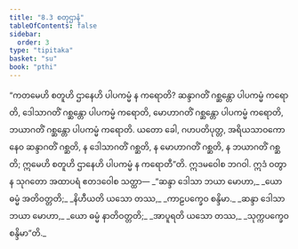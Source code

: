 ```yaml
---
title: "8.3 စတုဌာနံ"
tableOfContents: false
sidebar:
  order: 3
type: "tipitaka"
basket: "su"
book: "pthi"
---
```



<DynamicBreadcrumb />

<Division number="246" book="pthi" e="ch" v="8" p="147">

<Paragraph number="582" book="pthi">
“ကတမေဟိ စတူဟိ ဌာနေဟိ ပါပကမ္မံ န ကရောတိ? ဆန္ဒာဂတိံ ဂစ္ဆန္တော ပါပကမ္မံ ကရောတိ, ဒေါသာဂတိံ ဂစ္ဆန္တော ပါပကမ္မံ ကရောတိ, မောဟာဂတိံ ဂစ္ဆန္တော ပါပကမ္မံ ကရောတိ, ဘယာဂတိံ ဂစ္ဆန္တော ပါပကမ္မံ ကရောတိ. ယတော ခေါ, ဂဟပတိပုတ္တ, အရိယသာဝကော နေဝ ဆန္ဒာဂတိံ ဂစ္ဆတိ, န ဒေါသာဂတိံ ဂစ္ဆတိ, န မောဟာဂတိံ ဂစ္ဆတိ, န ဘယာဂတိံ ဂစ္ဆတိ; ဣမေဟိ စတူဟိ ဌာနေဟိ ပါပကမ္မံ န ကရောတီ”တိ. ဣဒမဝေါစ ဘဂဝါ. ဣဒံ ဝတွာန သုဂတော အထာပရံ ဧတဒဝေါစ သတ္ထာ—
</Paragraph>

<Paragraph number="583" type="verses" book="pthi">
_“ဆန္ဒာ ဒေါသာ ဘယာ မောဟာ,_  
_ယော ဓမ္မံ အတိဝတ္တတိ;_  
_နိဟီယတိ ယသော တဿ,_  
_ကာဠပက္ခေဝ စန္ဒိမာ._  

</Paragraph>

<Paragraph number="584" type="verses" book="pthi">
_ဆန္ဒာ ဒေါသာ ဘယာ မောဟာ,_  
_ယော ဓမ္မံ နာတိဝတ္တတိ;_  
_အာပူရတိ ယသော တဿ,_  
_သုက္ကပက္ခေဝ စန္ဒိမာ”တိ._
</Paragraph>
</Division>